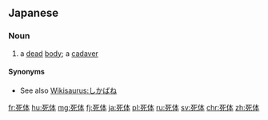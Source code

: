 ==Japanese==
{{wikipedia|lang=ja}}
{{ja-kanjitab|し|たい|yomi=o}}

===Noun===
{{ja-noun|したい}}

# a [[dead]] [[body]]; a [[cadaver]]

====Synonyms====
* See also [[Wikisaurus:しかばね]]

[[fr:死体]]
[[hu:死体]]
[[mg:死体]]
[[fj:死体]]
[[ja:死体]]
[[pl:死体]]
[[ru:死体]]
[[sv:死体]]
[[chr:死体]]
[[zh:死体]]